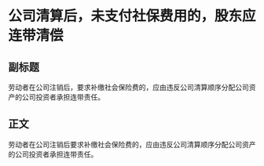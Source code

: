 # 公司清算后，未支付社保费用的，股东应连带清偿
## 副标题
劳动者在公司注销后，要求补缴社会保险费的，应由违反公司清算顺序分配公司资产的公司投资者承担连带责任。
## 正文
劳动者在公司注销后要求补缴社会保险费的，应由违反公司清算顺序分配公司资产的公司投资者承担连带责任。